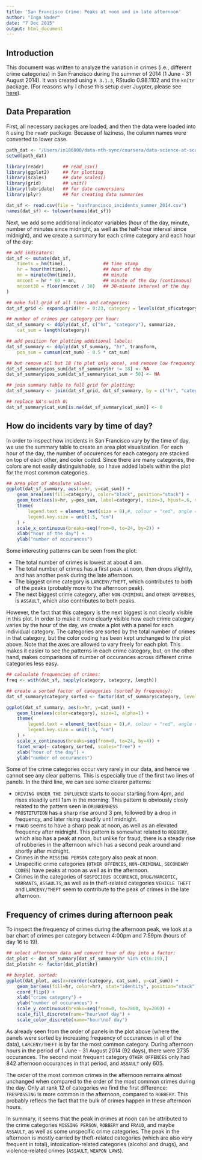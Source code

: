 ```yaml
---
title: 'San Francisco Crime: Peaks at noon and in late afternoon'
author: "Ingo Nader"
date: "7 Dec 2015"
output: html_document
---
```


## Introduction

This document was written to analyze the variation in crimes (i.e., different crime categories) in San Francisco during the summer of 2014 (1 June - 31 August 2014). It was created using `R 3.1.3`, RStudio 0.98.1102 and the `knitr` package. (For reasons why I chose this setup over Juypter, please see [here](http://opiateforthemass.es/articles/why-i-dont-like-jupyter-fka-ipython-notebook/)).

## Data Preparation

First, all necessary packages are loaded, and then the data were loaded into `R` using the `readr` package. Because of laziness, the column names were converted to lower case.

```r
path_dat <- "/Users/in186000/data-nth-sync/coursera/data-science-at-scale-uni-washington/datasci_course_materials/assignment6/"
setwd(path_dat)
```

```r
library(readr)       ## read_csv()
library(ggplot2)     ## for plotting
library(scales)      ## date scales()
library(grid)        ## unit()
library(lubridate)   ## for date conversions
library(plyr)        ## for creating data summaries

dat_sf <- read.csv(file = "sanfrancisco_incidents_summer_2014.csv")
names(dat_sf) <- tolower(names(dat_sf))

```

Next, we add some additional indicator variables (hour of the day, minute, number of minutes since midnight, as well as the half-hour interval since midnight), and we create a summary for each crime category and each hour of the day:

```r
## add indicators:
dat_sf <- mutate(dat_sf,
    timets = hm(time),              ## time stamp
    hr = hour(hm(time)),            ## hour of the day
    mn = minute(hm(time)),          ## minute
    mncont = hr * 60 + mn,          ## minute of the day (continuous)
    mncont30 = floor(mncont / 30)   ## 30-minute interval of the day
)

## make full grid of all times and categories:
dat_sf_grid <- expand.grid(hr = 0:23, category = levels(dat_sf$category))

## number of crimes per category per hour:
dat_sf_summary <- ddply(dat_sf, c("hr", "category"), summarize,
    cat_sum = length(category))

## add position for plotting additional labels:
dat_sf_summary <- ddply(dat_sf_summary, "hr", transform,
    pos_sum = cumsum(cat_sum) - 0.5 * cat_sum)

## but remove all but 18 (to plot only once), and remove low frequency categories:
dat_sf_summary$pos_sum[dat_sf_summary$hr != 18] <- NA
dat_sf_summary$pos_sum[dat_sf_summary$cat_sum < 50] <- NA

## join summary table to full grid for plotting:
dat_sf_summary <- join(dat_sf_grid, dat_sf_summary, by = c("hr", "category"), type="left")

## replace NA's with 0:
dat_sf_summary$cat_sum[is.na(dat_sf_summary$cat_sum)] <- 0

```

## How do incidents vary by time of day?

In order to inspect how incidents in San Francisco vary by the time of day, we use the summary table to create an area plot visualization. For each hour of the day, the number of occurences for each category are stacked on top of each other, and color coded. Since there are many categories, the colors are not easily distinguishable, so I have added labels within the plot for the most common categories. 

```r
## area plot of absolute values:
ggplot(dat_sf_summary, aes(x=hr, y=cat_sum)) + 
    geom_area(aes(fill=category), color="black", position="stack") +
    geom_text(aes(x=hr, y=pos_sum, label=category), size=3, hjust=.6, vjust=1) +
    theme(
        legend.text = element_text(size = 8),#, colour = "red", angle = 0)
        legend.key.size = unit(.5, "cm")
    ) +
    scale_x_continuous(breaks=seq(from=0, to=24, by=2)) +
    xlab("hour of the day") +
    ylab("number of occurances")

```

Some interesting patterns can be seen from the plot:

- The total number of crimes is lowest at about 4 am. 
- The total number of crimes has a first peak at noon, then drops slightly, and has another peak during the late afternoon.
- The biggest crime category is `LARCENY/THEFT`, which contributes to both of the peaks (probably more to the afternoon peak).
- The next biggest crime category, after `NON-CRIMINAL` and `OTHER OFFENSES`, is `ASSAULT`, which also contributes to both peaks. 

However, the fact that this category is the next biggest is not clearly visible in this plot. In order to make it more clearly visible how each crime category varies by the hour of the day, we create a plot with a panel for each individual category. The categories are sorted by the total number of crimes in that category, but the color coding has been kept unchanged to the plot above. Note that the axes are allowed to vary freely for each plot. This makes it easier to see the patterns in each crime category, but, on the other hand, makes comparisons of number of occurances across different crime categories less easy.

```r
## calculate frequencies of crimes:
freq <- with(dat_sf, tapply(category, category, length))

## create a sorted factor of categories (sorted by frequency):
dat_sf_summary$category_sorted <- factor(dat_sf_summary$category, levels=names(sort(freq)))

ggplot(dat_sf_summary, aes(x=hr, y=cat_sum)) +
    geom_line(aes(color=category), size=1, alpha=1) +
    theme(
        legend.text = element_text(size = 8),#, colour = "red", angle = 0)
        legend.key.size = unit(.5, "cm")
    ) +
    scale_x_continuous(breaks=seq(from=0, to=24, by=4)) +
    facet_wrap(~ category_sorted, scales="free") +
    xlab("hour of the day") +
    ylab("number of occurances")

```

Some of the crime categories occur very rarely in our data, and hence we cannot see any clear patterns. This is especially true of the first two lines of panels. In the third line, we can see some clearer patterns:

- `DRIVING UNDER THE INFLUENCE` starts to occur starting from 4pm, and rises steadily until 1am in the morning. This pattern is obviously closly related to the pattern seen in `DRUNKENNESS`
- `PROSTITUTION` has a sharp rise around 3 pm, followed by a drop in frequency, and later rising steadily until midnight.
- `FRAUD` seems to have a sharp peak at noon, as well as an elevated frequency after midnight. This pattern is somewhat related to `ROBBERY`, which also has a peak at noon, but unlike for fraud, there is a steady rise of robberies in the afternoon which has a second peak around and shortly after midnight.
- Crimes in the `MISSING PERSON` category also peak at noon.
- Unspecific crime categories (`OTHER OFFENCES`, `NON-CRIMINAL`, `SECONDARY CODES`) have peaks at noon as well as in the afternoon.
- Crimes in the categories of `SUSPICIOUS OCCURENCE`, `DRUG/NARCOTIC`, `WARRANTS`, `ASSAULTS`, as well as in theft-related categories `VEHICLE THEFT` and `LARCENY/THEFT` seem to contribute to the peak of crimes in the late afternoon.

## Frequency of crimes during afternoon peak

To inspect the frequency of crimes during the afternoon peak, we look at a bar chart of crimes per category between 4:00pm and 7:59pm (hours of day 16 to 19). 

```r
## select afternoon data and convert hour of day into a factor:
dat_plot <- dat_sf_summary[dat_sf_summary$hr %in% c(16:19),]
dat_plot$hr <- factor(dat_plot$hr)

## barplot, sorted:
ggplot(dat_plot, aes(x=reorder(category, cat_sum), y=cat_sum)) + 
    geom_bar(aes(fill=hr, color=hr), stat="identity", position="stack") + 
    coord_flip() + 
    xlab("crime category") + 
    ylab("number of occurances") + 
    scale_y_continuous(breaks=seq(from=0, to=2800, by=200)) +
    scale_fill_discrete(name="hour\nof day") +
    scale_color_discrete(name="hour\nof day")

```

As already seen from the order of panels in the plot above (where the panels were sorted by increasing frequency of occurances in all of the data), `LARCENY/THEFT` is by far the most common category. During afternoon hours in the period of 1 June - 31 August 2014 (92 days), there were 2735 occurances. The second most frequent category `OTHER OFFENCES` only had 842 afternoon occurances in that period, and `ASSAULT` only 605.

The order of the most common crimes in the afternoon remains almost unchanged when compared to the order of the most common crimes during the day. Only at rank 12 of categories we find the first difference: `TRESPASSING` is more common in the afternoon, compared to `ROBBERY`. This probably reflecs the fact that the bulk of crimes happen in these afternoon hours.

In summary, it seems that the peak in crimes at noon can be attributed to the crime categories `MISSING PERSON`, `ROBBERY` and `FRAUD`, and maybe `ASSAULT`, as well as some unspecific crime categories. The peak in the afternoon is mostly carried by theft-related categories (which are also very frequent in total), intoxication-related categories (alcohol and drugs), and violence-related crimes (`ASSAULT`, `WEAPON LAWS`).



